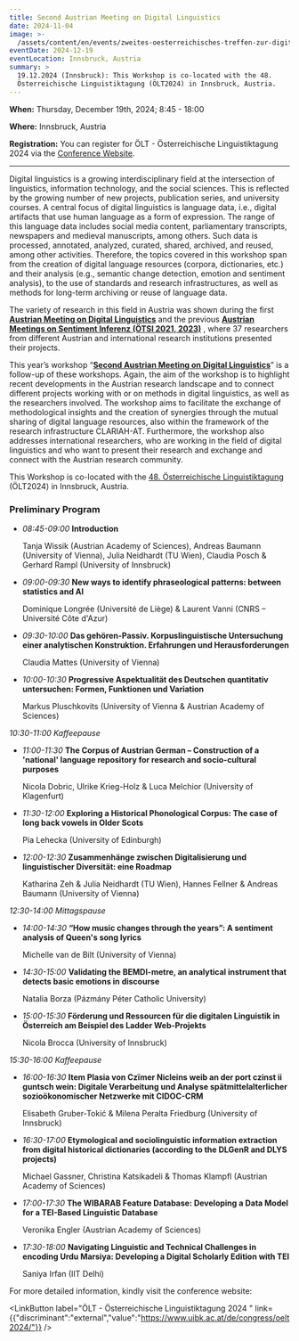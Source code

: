 ```yaml
---
title: Second Austrian Meeting on Digital Linguistics
date: 2024-11-04
image: >-
  /assets/content/en/events/zweites-oesterreichisches-treffen-zur-digitalen-linguistik/image.png
eventDate: 2024-12-19
eventLocation: Innsbruck, Austria
summary: >
  19.12.2024 (Innsbruck): This Workshop is co-located with the 48.
  Österreichische Linguistiktagung (ÖLT2024) in Innsbruck, Austria.
---
```

**When:** Thursday, December 19th, 2024; 8:45 - 18:00

**Where:** Innsbruck, Austria

**Registration:** You can register for ÖLT - Österreichische Linguistiktagung 2024 via the [Conference Website](https://www.uibk.ac.at/de/congress/oelt2024/anmeldung/).

---

Digital linguistics is a growing interdisciplinary field at the intersection of linguistics, information technology, and the social sciences. This is reflected by the growing number of new projects, publication series, and university courses. A central focus of digital linguistics is language data, i.e., digital artifacts that use human language as a form of expression. The range of this language data includes social media content, parliamentary transcripts, newspapers and medieval manuscripts, among others. Such data is processed, annotated, analyzed, curated, shared, archived, and reused, among other activities. Therefore, the topics covered in this workshop span from the creation of digital language resources (corpora, dictionaries, etc.) and their analysis (e.g., semantic change detection, emotion and sentiment analysis), to the use of standards and research infrastructures, as well as methods for long-term archiving or reuse of language data.

The variety of research in this field in Austria was shown during the first [**Austrian Meeting on Digital Linguistics**](https://clariah.at/en/events/digital-linguistics-recent-developments-in-austria-olt-2023/) and the previous [**Austrian Meetings on Sentiment Inferenz (ÖTSI 2021, 2023)**](https://evsl.univie.ac.at/digital-philology/oesterreichisches-treffen-zu-sentimentinferenz-oetsi/) , where 37 researchers from different Austrian and international research institutions presented their projects.

This year’s workshop “[**Second Austrian Meeting on Digital Linguistics**](https://clariah.at/en/news/call-second-austrian-meeting-on-digital-linguistics/)” is a follow-up of these workshops. Again, the aim of the workshop is to highlight recent developments in the Austrian research landscape and to connect different projects working with or on methods in digital linguistics, as well as the researchers involved. The workshop aims to facilitate the exchange of methodological insights and the creation of synergies through the mutual sharing of digital language resources, also within the framework of the research infrastructure CLARIAH-AT. Furthermore, the workshop also addresses international researchers, who are working in the field of digital linguistics and who want to present their research and exchange and connect with the Austrian research community.

This Workshop is co-located with the [48. Österreichische Linguistiktagung](https://www.uibk.ac.at/de/congress/oelt2024/) (ÖLT2024) in Innsbruck, Austria.

### Preliminary Program

* *08:45-09:00* **Introduction**

  Tanja Wissik (Austrian Academy of Sciences), Andreas Baumann (University of Vienna), Julia Neidhardt (TU Wien), Claudia Posch & Gerhard Rampl (University of Innsbruck)
* *09:00-09:30* **New ways to identify phraseological patterns: between statistics and AI**

  Dominique Longrée (Université de Liège) & Laurent Vanni (CNRS – Université Côte d'Azur)
* *09:30-10:00* **Das gehören-Passiv. Korpuslinguistische Untersuchung einer analytischen Konstruktion. Erfahrungen und Herausforderungen**

  Claudia Mattes (University of Vienna)
* *10:00-10:30* **Progressive Aspektualität des Deutschen quantitativ untersuchen: Formen, Funktionen und Variation**

  Markus Pluschkovits (University of Vienna & Austrian Academy of Sciences)

*10:30-11:00 Kaffeepause*

* *11:00-11:30* **The Corpus of Austrian German – Construction of a 'national' language repository for research and socio-cultural purposes**

  Nicola Dobric, Ulrike Krieg-Holz & Luca Melchior (University of Klagenfurt)
* *11:30-12:00* **Exploring a Historical Phonological Corpus: The case of long back vowels in Older Scots**

  Pia Lehecka (University of Edinburgh)
* *12:00-12:30* **Zusammenhänge zwischen Digitalisierung und linguistischer Diversität: eine Roadmap**

  Katharina Zeh & Julia Neidhardt (TU Wien), Hannes Fellner & Andreas Baumann (University of Vienna)

*12:30-14:00 Mittagspause*

* *14:00-14:30* **“How music changes through the years”: A sentiment analysis of Queen's song lyrics**

  Michelle van de Bilt (University of Vienna)
* *14:30-15:00* **Validating the BEMDI-metre, an analytical instrument that detects basic emotions in discourse**

  Natalia Borza (Pázmány Péter Catholic University)
* *15:00-15:30* **Förderung und Ressourcen für die digitalen Linguistik in Österreich am Beispiel des Ladder Web-Projekts**

  Nicola Brocca (University of Innsbruck)

*15:30-16:00 Kaffeepause*

* *16:00-16:30* **Item Plasia von Czïmer Nicleins weib an der port czinst ii guntsch wein: Digitale Verarbeitung und Analyse spätmittelalterlicher sozioökonomischer Netzwerke mit CIDOC-CRM**

  Elisabeth Gruber-Tokić & Milena Peralta Friedburg (University of Innsbruck)
* *16:30-17:00* **Etymological and sociolinguistic information extraction from digital historical dictionaries (according to the DLGenR and DLYS projects)**

  Michael Gassner, Christina Katsikadeli & Thomas Klampfl (Austrian Academy of Sciences)
* *17:00-17:30* **The WIBARAB Feature Database: Developing a Data Model for a TEI-Based Linguistic Database**

  Veronika Engler (Austrian Academy of Sciences)
* *17:30-18:00* **Navigating Linguistic and Technical Challenges in encoding Urdu Marsiya: Developing a Digital Scholarly Edition with TEI**

  Saniya Irfan (IIT Delhi)

For more detailed information, kindly visit the conference website:

<LinkButton label="ÖLT - Österreichische Linguistiktagung 2024 " link={{"discriminant":"external","value":"https://www.uibk.ac.at/de/congress/oelt2024/"}} />
